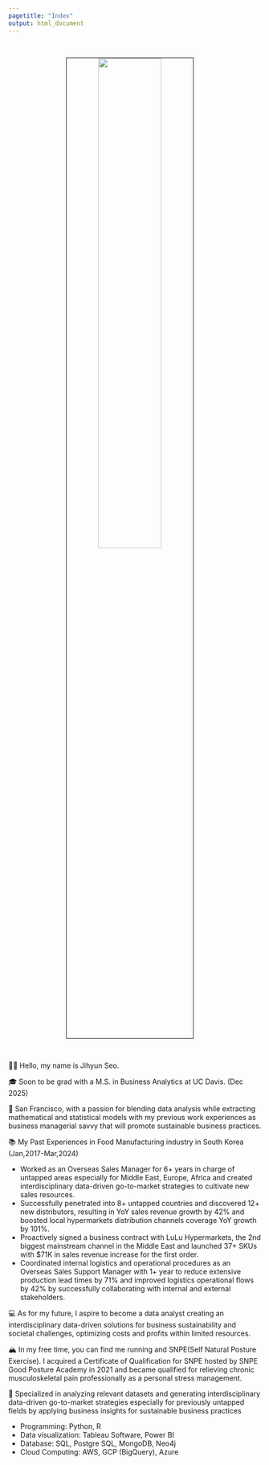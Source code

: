 ```yaml
---
pagetitle: "Index"
output: html_document
---
```


<link rel="stylesheet" href="styles.css" type="text/css">
<link rel="stylesheet" href="site_libs/academicons-1.9.1/css/academicons.min.css"/>

<br>

<p align="center">
<img src="images/Jihyun Image Sample.jpg" style="width:50%; border:0.5px solid; margin-right: 20px" align="center">
</p>
<br>

👋🏽 Hello, my name is Jihyun Seo. 

🎓 Soon to be grad with a M.S. in Business Analytics at UC Davis. (Dec 2025)

🌇 San Francisco, with a passion for blending data analysis while extracting  mathematical and statistical models with my previous work experiences as business managerial savvy that will promote sustainable business practices.

📚 My Past Experiences in Food Manufacturing industry in South Korea (Jan,2017-Mar,2024)

+  Worked as an Overseas Sales Manager for 6+ years in charge of untapped areas especially for Middle East, Europe, Africa and created interdisciplinary data-driven go-to-market strategies to cultivate new sales resources.
+  Successfully penetrated into 8+ untapped countries and discovered 12+ new distributors, resulting in YoY sales revenue growth by 42% and boosted local hypermarkets distribution channels coverage YoY growth by 101%.
+  Proactively signed a business contract with LuLu Hypermarkets, the 2nd biggest mainstream channel in the Middle East and launched 37+ SKUs with $71K in sales revenue increase for the first order.
+  Coordinated internal logistics and operational procedures as an Overseas Sales Support Manager with 1+ year to reduce extensive production lead times by 71% and improved logistics operational flows by 42% by successfully collaborating with internal and external stakeholders.

💻 As for my future, I aspire to become a data analyst creating an interdisciplinary data-driven solutions for business sustainability and societal challenges, optimizing costs and profits within limited resources. 

🏔 In my free time, you can find me running and SNPE(Self Natural Posture Exercise). I acquired a Certificate of Qualification for SNPE hosted by SNPE Good Posture Academy in 2021 and became qualified for relieving chronic musculoskeletal pain professionally as a personal stress management. 

💪 Specialized in analyzing relevant datasets and generating interdisciplinary data-driven go-to-market strategies especially for previously untapped fields by applying business insights for sustainable business practices

+ Programming: Python, R
+ Data visualization: Tableau Software, Power BI
+ Database: SQL, Postgre SQL, MongoDB, Neo4j
+ Cloud Computing: AWS, GCP (BigQuery), Azure
